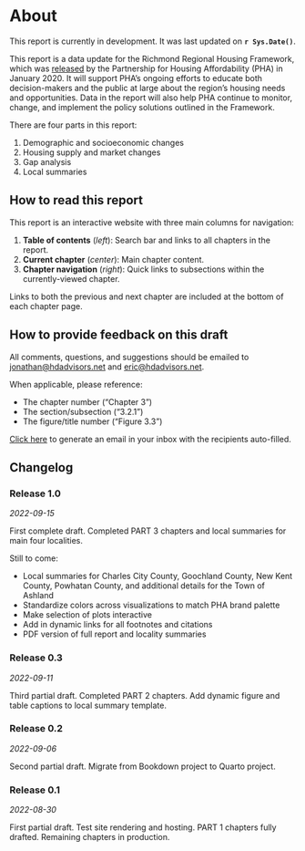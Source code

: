 # About {.unnumbered}

::: callout-note
This report is currently in development. It was last updated on **`r Sys.Date()`**.
:::

This report is a data update for the Richmond Regional Housing Framework, which was [released](https://pharva.com/framework/about-the-framework/) by the Partnership for Housing Affordability (PHA) in January 2020. It will support PHA's ongoing efforts to educate both decision-makers and the public at large about the region's housing needs and opportunities. Data in the report will also help PHA continue to monitor, change, and implement the policy solutions outlined in the Framework.

There are four parts in this report:

1.  Demographic and socioeconomic changes
2.  Housing supply and market changes
3.  Gap analysis
4.  Local summaries

## How to read this report {.unnumbered}

This report is an interactive website with three main columns for navigation:

1.  **Table of contents** (*left*): Search bar and links to all chapters in the report.
2.  **Current chapter** (*center*): Main chapter content.
3.  **Chapter navigation** (*right*): Quick links to subsections within the currently-viewed chapter.

Links to both the previous and next chapter are included at the bottom of each chapter page.

## How to provide feedback on this draft {.unnumbered}

All comments, questions, and suggestions should be emailed to [jonathan\@hdadvisors.net](mailto:jonathan@hdadvisors.net){.email} and [eric\@hdadvisors.net](mailto:eric@hdadvisors.net){.email}.

When applicable, please reference:

-   The chapter number ("Chapter 3")
-   The section/subsection ("3.2.1")
-   The figure/title number ("Figure 3.3")

[Click here](mailto:jonathan@hdadvisors.net,eric@hdadvisors.net) to generate an email in your inbox with the recipients auto-filled.

## Changelog {.unnumbered}

### Release 1.0 {.unnumbered}

*2022-09-15*

First complete draft. Completed PART 3 chapters and local summaries for main four localities.

Still to come:

-   Local summaries for Charles City County, Goochland County, New Kent County, Powhatan County, and additional details for the Town of Ashland
-   Standardize colors across visualizations to match PHA brand palette
-   Make selection of plots interactive
-   Add in dynamic links for all footnotes and citations
-   PDF version of full report and locality summaries

### Release 0.3 {.unnumbered}

*2022-09-11*

Third partial draft. Completed PART 2 chapters. Add dynamic figure and table captions to local summary template.

### Release 0.2 {.unnumbered}

*2022-09-06*

Second partial draft. Migrate from Bookdown project to Quarto project.

### Release 0.1 {.unnumbered}

*2022-08-30*

First partial draft. Test site rendering and hosting. PART 1 chapters fully drafted. Remaining chapters in production.

